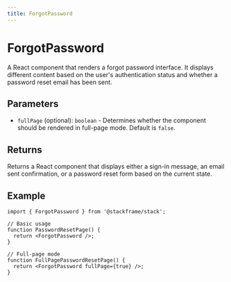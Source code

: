 ```yaml
---
title: ForgotPassword
---
```


# ForgotPassword

A React component that renders a forgot password interface. It displays different content based on the user's authentication status and whether a password reset email has been sent.

## Parameters

- `fullPage` (optional): `boolean` - Determines whether the component should be rendered in full-page mode. Default is `false`.

## Returns

Returns a React component that displays either a sign-in message, an email sent confirmation, or a password reset form based on the current state.

## Example

```tsx
import { ForgotPassword } from '@stackframe/stack';

// Basic usage
function PasswordResetPage() {
  return <ForgotPassword />;
}

// Full-page mode
function FullPagePasswordResetPage() {
  return <ForgotPassword fullPage={true} />;
}
```